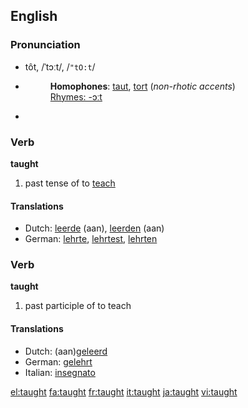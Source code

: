 ==English==

===Pronunciation===
*tôt, /ˈtɔːt/, /<tt>"tO:t</tt>/
*{{audio|en-us-taught.ogg|Audio (US)}}
*:'''Homophones''': [[taut]], [[tort]] (''non-rhotic accents'')
*:[[Rhymes:English:-ɔːt|Rhymes: -ɔːt]]
*{{audio|en-uk-taught.ogg|Audio (UK)}}

===Verb===
'''taught'''

# past tense of to [[teach]]

====Translations====
*Dutch: [[leerde]] (aan), [[leerden]] (aan)
*German: [[lehrte]], [[lehrtest]], [[lehrten]]

===Verb===
'''taught'''

# past participle of to teach

====Translations====
*Dutch: (aan)[[geleerd]]
*German: [[gelehrt]]
*Italian: [[insegnato]]

[[el:taught]]
[[fa:taught]]
[[fr:taught]]
[[it:taught]]
[[ja:taught]]
[[vi:taught]]